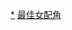{{Navbox with columns
|name  = 香港電影金紫荊獎最佳女配角
|title = {{{1|}}}[[香港電影金紫荊獎]]最佳女配角
|titlestyle = background: #B399FF
|listclass = hlist
|col1 = 1996 [[莫文蔚]] <br /> 2002 [[何超儀]]
|col2 = 1997 [[舒淇]] <br /> 2003 [[林嘉欣]]
|col3 = 1998 [[梅艷芳]] <br /> 2004 [[邵美琪]]
|col4 = 1999 [[舒淇]] <br /> 2005 [[白靈 (演員)|白靈]]
|col5 = 2000 [[羅蘭 (香港)|羅蘭]] <br /> 2006 [[毛舜筠]]
|col6 = 2001 [[章子怡]] <br /> 2007 [[周迅]]
| below =註：2007年（第十二屆），[[香港影評人協會]]宣佈暫停舉辦金紫荊獎。
}}
<noinclude>
[[Category:香港電影金紫荊獎最佳女配角得主|*]]
[[Category:香港電影金紫荊獎模板|最佳女配角]]
</noinclude>